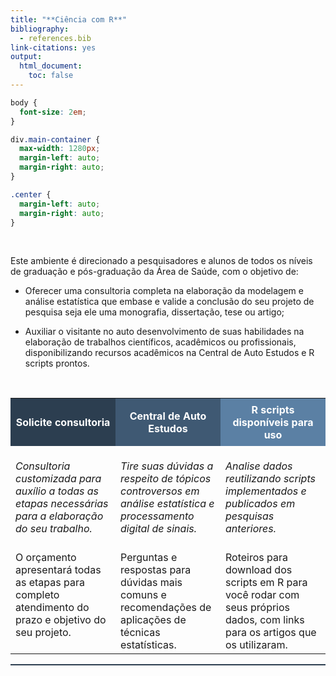 ```yaml
---
title: "**Ciência com R**"
bibliography:
  - references.bib
link-citations: yes
output:
  html_document:
    toc: false
---
```


```css
body {
  font-size: 2em;
}

div.main-container {
  max-width: 1280px;
  margin-left: auto;
  margin-right: auto;
}

.center {
  margin-left: auto;
  margin-right: auto;
}
```

<br>

Este ambiente é direcionado a pesquisadores e alunos de todos os níveis de graduação e pós-graduação da Área de Saúde, com o objetivo de:</span>

* Oferecer uma consultoria completa na elaboração da modelagem e análise estatística que embase e valide a conclusão do seu projeto de pesquisa seja ele uma monografia, dissertação, tese ou artigo;

* Auxiliar o visitante no auto desenvolvimento de suas habilidades na elaboração de trabalhos científicos, acadêmicos ou profissionais, disponibilizando recursos acadêmicos na Central de Auto Estudos e R scripts prontos.

<br>

<table class="center" style="width=90%;">
  <colgroup>
       <col span="1" style="width: 30%;">
       <col span="1" style="width: 30%;">
       <col span="1" style="width: 30%;">
    </colgroup>
  <tr>
    <th style="background-color:#2C3E50;padding:0.5em"><font color="white">Solicite consultoria</th>
    <th style="background-color:#3f5973;padding:0.5em"><font color="white">Central de Auto Estudos</th>
    <th style="background-color:#5b80a4;padding:0.5em"><font color="white">R scripts disponíveis para uso</th>
  </tr>
  <tr style="vertical-align:top">
    <td><br>*Consultoria customizada para auxílio a todas as etapas necessárias para a elaboração do seu trabalho.*<br><br></td> 
    <td><br>*Tire suas dúvidas a respeito de tópicos controversos em análise estatística e processamento digital de sinais.*<br><br></td>
    <td><br>*Analise dados reutilizando scripts implementados e publicados em pesquisas anteriores.*<br><br></td>
  </tr>
  <tr style="vertical-align:top">
    <td>O orçamento apresentará todas as etapas para completo atendimento do prazo e objetivo do seu projeto.</td>
    <td>Perguntas e respostas para dúvidas mais comuns e recomendações de aplicações de técnicas estatísticas.</td>
    <td>Roteiros para download dos scripts em R para você rodar com seus próprios dados, com links para os artigos que os utilizaram.</td>
  </tr>
</table>

<!--script for generating HORIZONTAL LINE-->
<hr style="height:2px;border-width:0;color:#2C3E50;background-color:#2C3E50">
